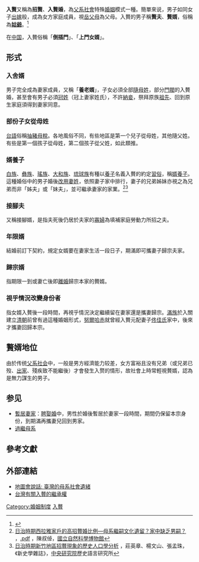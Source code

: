 {{Otheruses|從妻居|subject=父系社會中男性成為妻家成員的婚姻模式|other=一般從妻居婚姻}}
{{Redirect|赘婿|视频广告、网络迷因|歪嘴战神|中国网络剧|赘婿 (网络剧)}}

'''入贅'''又稱為'''招贅'''、'''入贅婚'''，為[[父系社會|父系社會]]特殊[[婚姻|婚姻]]模式一種。簡單來说，男子如同女子[[出嫁|出嫁]]般，成為女方家庭成員，視[[岳父|岳父]][[岳母|母]]為父母。入贅的男子稱'''贅夫'''、'''贅婿'''，俗稱為'''[[姑爺|姑爺]]'''。<ref>{{cite web | url = http://nrch.culture.tw/twpedia.aspx?id=2014 | title = 入贅 | work = 台灣大百科全書 Encyclopedia of Taiwan | publisher = [[中華民國文化部|文化部]] | author = [http://web.tiit.edu.tw/acof/acla/na04-32.asp 李文獻] | authorlink =  | accessdate = 2015-11-04 | archive-date = 2020-06-24 | archive-url = https://web.archive.org/web/20200624013550/http://nrch.culture.tw/twpedia.aspx?id=2014 | dead-url = no }}</ref>

在[[中国|中国]]，入贅俗稱「'''倒插門'''」、「'''上門女婿'''」。
==形式==
===入舍婿===
男子完全成為妻家成員，又稱「'''養老婿'''」，子女必須全部[[隨母姓|隨母姓]]，部分[[門閥|門閥]]的入贅婚，甚至會有男子必須[[冠姓|冠姓]]（冠上妻家姓氏），不許[[納妾|納妾]]，祭拜原族[[祖先|祖先]]、回到原生家庭須得到妻家同意。
===部份子女從母姓===
[[台語|台語]]俗稱[[抽豬母稅|抽豬母稅]]。各地風俗不同，有些地區是第一个兒子從母姓，其他隨父姓。有些是第一個孩子從母姓，第二個孩子從父姓，如此類推。
===婿養子===
{{main|婿養子}}
[[白族|白族]]、[[彝族|彝族]]、[[瑤族|瑤族]]、[[大和族|大和族]]、[[琉球族|琉球族]]有種以[[養子|養子]]名義入贅的約定[[習俗|習俗]]，稱[[婿養子|婿養子]]。這種婚俗中的男子婚後[[從妻姓|改用妻姓]]，依照妻子家中排行，妻子的兄弟姊妹亦視之為兄弟而非「姊夫」或「妹夫」，並可繼承妻家的家業。<ref>[http://edresource.nmns.edu.tw/ShowObject.aspx?id=0b81d9e9c00b81d9e9dc0b81e6d441 日治時期西拉雅家戶的高招贅婚比例—母系繼嗣文化遺留？家中缺乏男嗣？] {{Wayback|url=http://edresource.nmns.edu.tw/ShowObject.aspx?id=0b81d9e9c00b81d9e9dc0b81e6d441 |date=20200624013603 }}，[http://web2.nmns.edu.tw/PubLib/NewsLetter/100/282/a-1.pdf .pdf] {{Wayback|url=http://web2.nmns.edu.tw/PubLib/NewsLetter/100/282/a-1.pdf |date=20200501092559 }}，陳叔倬，[[國立自然科學博物館|國立自然科學博物館]]</ref><ref>[http://saturn.ihp.sinica.edu.tw/~huangkc/nhist/24-3YCMZWYC.htm 日治時期新竹地區招贅現象的歷史人口學分析 ] {{Wayback|url=http://saturn.ihp.sinica.edu.tw/~huangkc/nhist/24-3YCMZWYC.htm |date=20160304100821 }}，莊英章、楊文山、張孟珠，《新史學雜誌》，[[中央研究院|中央研究院]]歷史語言研究所</ref>
===接腳夫===
{{main|接腳夫}}
又稱接腳婿，是指夫死後仍居於夫家的[[寡婦|寡婦]]為填補家庭勞動力所招之夫。

===年限婿===
結婚前訂下契約，規定女婿要在妻家生活一段日子，期滿即可攜妻子歸宗夫家。
===歸宗婿===
指期限一到或妻亡後即[[離婚|離婚]]歸宗本家的贅婿。
===視乎情況改變身份者===
指女婿入贅後一段時間，再視乎情況決定繼續留在妻家還是攜妻歸宗。[[滿族|滿族]]於入關建立[[清朝|清朝]]前曾有過這種婚姻形式，[[努爾哈赤|努爾哈赤]]就曾經入贅元配妻子[[清太祖元妃|佟佳氏]]家中，後來才攜妻回歸本宗。
==贅婿地位==
由於传统[[父系社会|父系社会]]中，一般是男方經濟能力较差，女方富裕且没有兄弟（或兄弟已歿、[[出家|出家]]、殘疾致不能繼後）才會發生入赘的情形，故社會上時常輕視贅婿，認為是無力謀生的男子。
== 参见 ==
* [[暫居妻家|暫居妻家]]：[[聘娶婚|聘娶婚]]中，男性於婚後暫居於妻家一段時間，期間仍保留本宗身份，到期滿再攜妻兒回到男家。
*[[過繼母系|過繼母系]]
== 參考文獻 ==
{{reflist}}

== 外部連結 ==
* [https://www.webcitation.org/5gN0AXHrh?url=http://richter.pixnet.net/blog/post/22904759 地圖會說話: 臺灣的母系社會遺緒]
* [http://www.lawtw.com/article.php?template=article_content&area=free_browse&parent_path=,1,188,&job_id=29600&article_category_id=229&article_id=14737 台灣有關入贅的繼承權]{{Wayback|url=http://www.lawtw.com/article.php?template=article_content&area=free_browse&parent_path=,1,188,&job_id=29600&article_category_id=229&article_id=14737 |date=20200624013619 }}

[[Category:婚姻制度|Category:婚姻制度]]
[[Category:入贅|]]